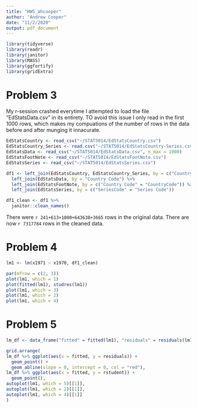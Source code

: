 ```yaml
---
title: "HW5_ahcooper"
author: "Andrew Cooper"
date: "11/2/2020"
output: pdf_document
---
```


```r
library(tidyverse)
library(readr)
library(janitor)
library(MASS)
library(ggfortify)
library(gridExtra)
```

# Problem 3

My r-session crashed everytime I attempted to load the file "EdStatsData.csv" in its entirety. TO avoid this issue I only read in the first 1000 rows, which makes my compuations of the number of rows in the data before and after munging it innacurate.

```r
EdStatsCountry <- read_csv("~/STAT5014/EdStatsCountry.csv")
EdStatsCountry_Series <- read.csv("~/STAT5014/EdStatsCountry-Series.csv", col.names = c("Country Code", "Series Code", "Description", "X"))
EdStatsData <- read_csv("~/STAT5014/EdStatsData.csv", n_max = 1000)
EdStatsFootNote <- read_csv("~/STAT5014/EdStatsFootNote.csv")
EdStatsSeries <- read_csv("~/STAT5014/EdStatsSeries.csv")
```


```r
df1 <- left_join(EdStatsCountry, EdStatsCountry_Series, by = c("Country Code" = "Country.Code")) %>% 
  left_join(EdStatsData, by = "Country Code") %>% 
  left_join(EdStatsFootNote, by = c("Country Code" = "CountryCode")) %>% 
  left_join(EdStatsSeries, by = c("SeriesCode" = "Series Code"))
```


```r
df1_clean <- df1 %>% 
  janitor::clean_names()
```


There were `r 241+613+1000+643638+3665` rows in the original data. There are now `r 7317784` rows in the cleaned data.



# Problem 4

```r
lm1 <- lm(x1971 ~ x1970, df1_clean)
```


```r
par(mfrow = c(2, 3))
plot(lm1, which = 1)
plot(fitted(lm1), studres(lm1))
plot(lm1, which = 3)
plot(lm1, which = 2)
plot(lm1, which = 4)
```


# Problem 5

```r
lm_df <- data_frame("fitted" = fitted(lm1), "residuals" = residuals(lm1), "rstudent" = studres(lm1))
```


```r
grid.arrange(
lm_df %>% ggplot(aes(x = fitted, y = residuals)) + 
  geom_point() + 
  geom_abline(slope = 0, intercept = 0, col = "red"),
lm_df %>% ggplot(aes(x = fitted, y = rstudent)) + 
  geom_point(),
autoplot(lm1, which = 5)[[1]],
autoplot(lm1, which = 2)[[1]],
autoplot(lm1, which = 4)[[1]]
)
```

